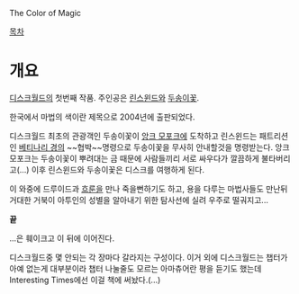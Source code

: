 The Color of Magic

[[목차]]
= 개요 =

[[디스크월드]]의 첫번째 작품. 주인공은 [[린스윈드]]와 [[두송이꽃]].

한국에서 마법의 색이란 제목으로 2004년에 출판되었다.

디스크월드 최초의 관광객인 두송이꽃이 [[앙크 모포크]]에 도착하고 린스윈드는 패트리션인 [[베티나리 경]]의 ~~협박~~명령으로 두송이꽃을 무사히 안내할것을 명령받는다. 앙크 모포크는 두송이꽃이 뿌려대는 금 때문에 사람들끼리 서로 싸우다가 깔끔하게 불타버리고(...) 이후 린스윈드와 두송이꽃은 디스크를 여행하게 된다.

이 와중에 드루이드과 [[흐룬]]을 만나 죽을뻔하기도 하고, 용을 다루는 마법사들도 만난뒤 거대한 거북이 아투인의 성별을 알아내기 위한 탐사선에 실려 우주로 떨궈지고...

'''끝'''

...은 훼이크고 이 뒤에 이어진다.

디스크월드중 몇 안되는 각 장마다 갈라지는 구성이다. 이거 외에 디스크월드는 챕터가 아예 없는게 대부분이라 챕터 나눌줄도 모르는 아마츄어란 평을 듣기도 했는데 Interesting Times에선 이걸 책에 써놨다.(...)
